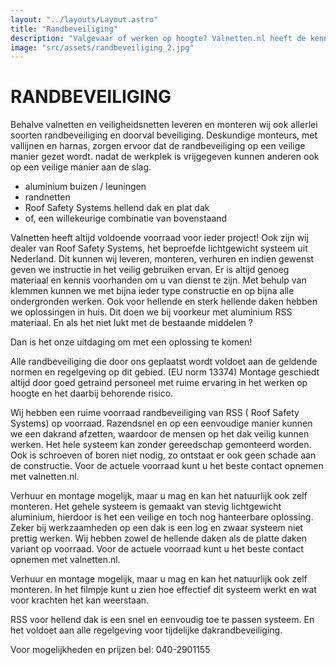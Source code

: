 ```yaml
---
layout: "../layouts/Layout.astro"
title: "Randbeveiliging"
description: "Valgevaar of werken op hoogte? Valnetten.nl heeft de kennis, materialen en monteurs om u hierbij te helpen."
image: "src/assets/randbeveiliging_2.jpg"
---
```


# RANDBEVEILIGING

Behalve valnetten en veiligheidsnetten leveren en monteren wij ook allerlei soorten randbeveiliging en doorval beveiliging.
Deskundige monteurs, met vallijnen en harnas, zorgen ervoor dat de randbeveiliging op een veilige manier gezet wordt. nadat de werkplek is vrijgegeven kunnen anderen ook op een veilige manier aan de slag.

- aluminium buizen / leuningen
- randnetten
- Roof Safety Systems hellend dak en plat dak
- of, een willekeurige combinatie van bovenstaand

Valnetten heeft altijd voldoende voorraad voor ieder project! Ook zijn wij dealer van Roof Safety Systems, het beproefde lichtgewicht systeem uit Nederland. Dit kunnen wij leveren, monteren, verhuren en indien gewenst geven we instructie in het veilig gebruiken ervan. Er is altijd genoeg materiaal en kennis voorhanden om u van dienst te zijn. Met behulp van klemmen kunnen we met bijna ieder type constructie en op bijna alle ondergronden werken. Ook voor hellende en sterk hellende daken hebben we oplossingen in huis. Dit doen we bij voorkeur met aluminium RSS materiaal. En als het niet lukt met de bestaande middelen ?

Dan is het onze uitdaging om met een oplossing te komen!

Alle randbeveiliging die door ons geplaatst wordt voldoet aan de geldende normen en regelgeving op dit gebied. (EU norm 13374)
Montage geschiedt altijd door goed getraind personeel met ruime ervaring in het werken op hoogte en het daarbij behorende risico.

Wij hebben een ruime voorraad randbeveiliging van RSS ( Roof Safety Systems) op voorraad. Razendsnel en op een eenvoudige manier kunnen we een dakrand afzetten, waardoor de mensen op het dak veilig kunnen werken. Het hele systeem kan zonder gereedschap gemonteerd worden. Ook is schroeven of boren niet nodig, zo ontstaat er ook geen schade aan de constructie. Voor de actuele voorraad kunt u het beste contact opnemen met valnetten.nl.

Verhuur en montage mogelijk, maar u mag en kan het natuurlijk ook zelf monteren. Het gehele systeem is gemaakt van stevig lichtgewicht aluminium, hierdoor is het een veilige en toch nog hanteerbare oplossing. Zeker bij werkzaamheden op een dak is een log en zwaar systeem niet prettig werken. Wij hebben zowel de hellende daken als de platte daken variant op voorraad. Voor de actuele voorraad kunt u het beste contact opnemen met valnetten.nl.

Verhuur en montage mogelijk, maar u mag en kan het natuurlijk ook zelf monteren. In het filmpje kunt u zien hoe effectief dit systeem werkt en wat voor krachten het kan weerstaan.

RSS voor hellend dak is een snel en eenvoudig toe te passen systeem. En het voldoet aan alle regelgeving voor tijdelijke dakrandbeveiliging.

Voor mogelijkheden en prijzen bel: 040-2901155

